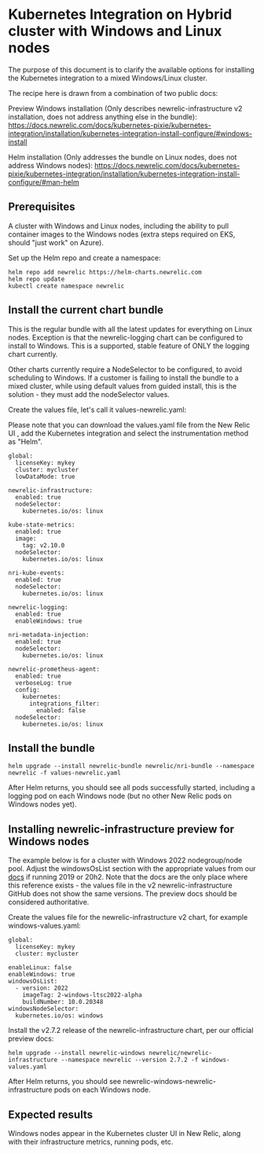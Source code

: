 # Kubernetes Integration on Hybrid cluster with Windows and Linux nodes

The purpose of this document is to clarify the available options for installing the Kubernetes integration to a mixed Windows/Linux cluster.

The recipe here is drawn from a combination of two public docs:

Preview Windows installation (Only describes newrelic-infrastructure v2 installation, does not address anything else in the bundle): https://docs.newrelic.com/docs/kubernetes-pixie/kubernetes-integration/installation/kubernetes-integration-install-configure/#windows-install

Helm installation (Only addresses the bundle on Linux nodes, does not address Windows nodes): https://docs.newrelic.com/docs/kubernetes-pixie/kubernetes-integration/installation/kubernetes-integration-install-configure/#man-helm

## Prerequisites

A cluster with Windows and Linux nodes, including the ability to pull container images to the Windows nodes (extra steps required on EKS, should "just work" on Azure).

Set up the Helm repo and create a namespace:

```
helm repo add newrelic https://helm-charts.newrelic.com
helm repo update
kubectl create namespace newrelic

```

## Install the current chart bundle

This is the regular bundle with all the latest updates for everything on Linux nodes. Exception is that the newrelic-logging chart can be configured to install to Windows. This is a supported, stable feature of ONLY the logging chart currently.

Other charts currently require a NodeSelector to be configured, to avoid scheduling to Windows. If a customer is failing to install the bundle to a mixed cluster, while using default values from guided install, this is the solution - they must add the nodeSelector values.

Create the values file, let's call it values-newrelic.yaml:

Please note that you can download the values.yaml file from the New Relic UI , add the Kubernetes integration and select the instrumentation method as "Helm".

```
global:
  licenseKey: mykey
  cluster: mycluster
  lowDataMode: true
 
newrelic-infrastructure:
  enabled: true
  nodeSelector:
    kubernetes.io/os: linux
 
kube-state-metrics:
  enabled: true
  image:
    tag: v2.10.0
  nodeSelector:
    kubernetes.io/os: linux
 
nri-kube-events:
  enabled: true
  nodeSelector:
    kubernetes.io/os: linux
 
newrelic-logging:
  enabled: true
  enableWindows: true
 
nri-metadata-injection:
  enabled: true
  nodeSelector:
    kubernetes.io/os: linux
 
newrelic-prometheus-agent:
  enabled: true
  verboseLog: true
  config:
    kubernetes:
      integrations_filter:
        enabled: false
  nodeSelector:
    kubernetes.io/os: linux
```

## Install the bundle

```
helm upgrade --install newrelic-bundle newrelic/nri-bundle --namespace newrelic -f values-newrelic.yaml

```

After Helm returns, you should see all pods successfully started, including a logging pod on each Windows node (but no other New Relic pods on Windows nodes yet).

## Installing newrelic-infrastructure preview for Windows nodes

The example below is for a cluster with Windows 2022 nodegroup/node pool. Adjust the windowsOsList section with the appropriate values from our [docs](https://docs.newrelic.com/docs/kubernetes-pixie/kubernetes-integration/installation/kubernetes-integration-install-configure/#windows-install) if running 2019 or 20h2. Note that the docs are the only place where this reference exists - the values file in the v2 newrelic-infrastructure GitHub does not show the same versions. The preview docs should be considered authoritative.

Create the values file for the newrelic-infrastructure v2 chart, for example windows-values.yaml:

```
global:
  licenseKey: mykey
  cluster: mycluster
 
enableLinux: false
enableWindows: true
windowsOsList:
  - version: 2022
    imageTag: 2-windows-ltsc2022-alpha
    buildNumber: 10.0.20348
windowsNodeSelector:
  kubernetes.io/os: windows
```
Install the v2.7.2 release of the newrelic-infrastructure chart, per our official preview docs:

```
helm upgrade --install newrelic-windows newrelic/newrelic-infrastructure --namespace newrelic --version 2.7.2 -f windows-values.yaml

```
After Helm returns, you should see newrelic-windows-newrelic-infrastructure pods on each Windows node.

## Expected results

Windows nodes appear in the Kubernetes cluster UI in New Relic, along with their infrastructure metrics, running pods, etc.

